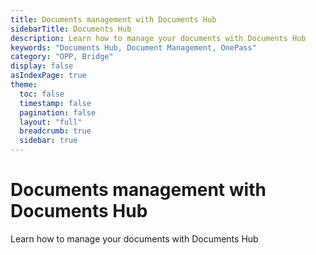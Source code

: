 ```yaml
---
title: Documents management with Documents Hub
sidebarTitle: Documents Hub
description: Learn how to manage your documents with Documents Hub
keywords: "Documents Hub, Document Management, OnePass"
category: "OPP, Bridge"
display: false
asIndexPage: true
theme:
  toc: false
  timestamp: false
  pagination: false
  layout: "full"
  breadcrumb: true
  sidebar: true
---
```



# <BookText className="inline " /> Documents management with Documents Hub

Learn how to manage your documents with Documents Hub

<ArticlesCardsList route="/guides/document-management"/>
